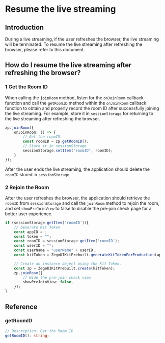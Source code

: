 # Resume the live streaming

## Introduction

During a live streaming, if the user refreshes the browser, the live streaming will be terminated. To resume the live streaming after refreshing the browser, please refer to this document.

## How do I resume the live streaming after refreshing the browser?
### 1 Get the Room ID

When calling the `joinRoom` method, listen for the `onJoinRoom` callback function and call the `getRoomID` method within the `onJoinRoom` callback function to obtain and properly record the room ID after successfully joining the live streaming. For example, store it in `sessionStorage` for returning to the live streaming after refreshing the browser.

```ts
zp.joinRoom({
    onJoinRoom: () => {
        // Get the roomID
        const roomID = zp.getRoomID();
        // Store it in sessionStorage
        sessionStorage.setItem('roomID', roomID);
    }   
});
```

<Note title="Note">

After the user ends the live streaming, the application should delete the `roomID` stored in `sessionStorage`.
</Note>

### 2 Rejoin the Room

After the user refreshes the browser, the application should retrieve the `roomID` from `sessionStorage` and call the `joinRoom` method to rejoin the room, and set `showPreJoinView` to false to disable the pre-join check page for a better user experience.

```ts
if (sessionStorage.getItem('roomID')){
    // Generate Kit Token
    const appID = ;
    const token = "";
    const roomID = sessionStorage.getItem('roomID');
    const userID = "";
    const userName = "userName" + userID;    
    const kitToken = ZegoUIKitPrebuilt.generateKitTokenForProduction(appID, token, roomID, userID, userName);

    // Create an instance object using the Kit Token.
    const zp = ZegoUIKitPrebuilt.create(kitToken);
    zp.joinRoom({
        // Hide the pre-join check view
        showPreJoinView: false,
    });
}
```

## Reference

### getRoomID

```ts
// Description: Get the Room ID
getRoomID(): string;
```